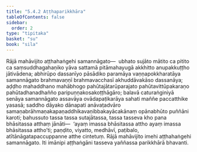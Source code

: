 ```yaml
---
title: "5.4.2 Aṭṭhaparikkhāra"
tableOfContents: false
sidebar:
  order: 2
type: "tipitaka"
basket: "su"
book: "sila"
---
```



<DynamicBreadcrumb />

<Division number="340" book="sila" bookNo="6" page="130">

<Paragraph number="551" book="sila">
Rājā mahāvijito aṭṭhahaṅgehi samannāgato—  ubhato sujāto mātito ca pitito ca saṃsuddhagahaṇiko yāva sattamā pitāmahayugā akkhitto anupakkuṭṭho jātivādena; abhirūpo dassanīyo pāsādiko paramāya vaṇṇapokkharatāya samannāgato brahmavaṇṇī brahmavacchasī akhuddāvakāso dassanāya; aḍḍho mahaddhano mahābhogo pahūtajātarūparajato pahūtavittūpakaraṇo pahūtadhanadhañño paripuṇṇakosakoṭṭhāgāro; balavā caturaṅginiyā senāya samannāgato assavāya ovādapaṭikarāya sahati maññe paccatthike yasasā; saddho dāyako dānapati anāvaṭadvāro samaṇabrāhmaṇakapaṇaddhikavaṇibbakayācakānaṃ opānabhūto puññāni karoti; bahussuto tassa tassa sutajātassa, tassa tasseva kho pana bhāsitassa atthaṃ jānāti—  ‘ayaṃ imassa bhāsitassa attho ayaṃ imassa bhāsitassa attho’ti; paṇḍito, viyatto, medhāvī, paṭibalo, atītānāgatapaccuppanne atthe cintetuṃ. Rājā mahāvijito imehi aṭṭhahaṅgehi samannāgato. Iti imānipi aṭṭhaṅgāni tasseva yaññassa parikkhārā bhavanti.
</Paragraph>
</Division>